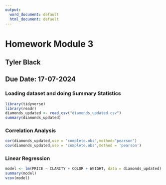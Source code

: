 ---
output:
  word_document: default
  html_document: default
---

# Homework Module 3
## Tyler Black
## Due Date: 17-07-2024   


### Loading dataset and doing Summary Statistics   

```{r}
library(tidyverse)
library(readr)
diamonds_updated <- read_csv("diamonds_updated.csv")
summary(diamonds_updated)
```


### Correlation Analysis   

```{r}
cor(diamonds_updated,use = 'complete.obs',method="pearson")
cov(diamonds_updated,use = 'complete.obs',method = 'pearson')
```
### Linear Regression   

```{r}
model <- lm(PRICE ~ CLARITY + COLOR + WEIGHT, data = diamonds_updated)
summary(model)
vcov(model)
```
